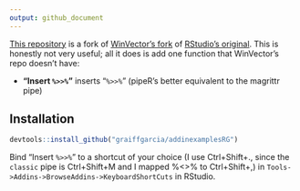 ```yaml
---
output: github_document
---
```


<!-- README.md is generated from README.Rmd. Please edit that file -->


[This repository](https://github.com/graiffgarcia/addinexamplesRG) is a fork of [WinVector's fork](https://github.com/WinVector/addinexamplesWV) of [RStudio's original](https://github.com/rstudio/addinexamples). This is honestly not very useful; all it does is add one function that WinVector's repo doesn't have:

  * **"Insert `%>>%`"** inserts "`%>>%`" (pipeR's better equivalent to the magrittr pipe)

Installation
------------

```r
devtools::install_github("graiffgarcia/addinexamplesRG")
```

Bind "Insert `%>>%`" to a shortcut of your choice (I use Ctrl+Shift+., since the `classic` pipe is Ctrl+Shift+M and I mapped %<>% to Ctrl+Shift+,) in `Tools->Addins->BrowseAddins->KeyboardShortCuts` in RStudio.